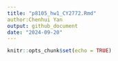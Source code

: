 ```yaml
---
title: "p8105_hw1_CY2772.Rmd"
author:Chenhui Yan
output: github_document
date: "2024-09-20"
---
```


```r
knitr::opts_chunk$set(echo = TRUE)
```

